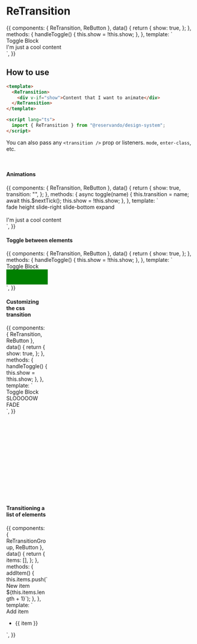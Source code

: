 
<Meta title="Components/Transition" component={ReTransition} />

# ReTransition

<Description of={ReTransition} />

<Canvas>
  <Story name="basic">
    {{
      components: { ReTransition, ReButton },
      data() {
        return {
          show: true,
        };
      },
      methods: {
        handleToggle() {
          this.show = !this.show;
        },
      },
      template: `
      <div>
        <ReButton class="mb-3" @click="handleToggle">Toggle Block</ReButton>
        <ReTransition name="height">
          <div v-if="show">
            <div class="example-block">
              I'm just a cool content
            </div>
          </div>
        </ReTransition>
      </div>
    `,
    }}
  </Story>
</Canvas>

## How to use

```html
<template>
  <ReTransition>
    <div v-if="show">Content that I want to animate</div>
  </ReTransition>
</template>

<script lang="ts">
  import { ReTransition } from "@reservando/design-system";
</script>
```

<ArgsTable of={ReTransition} />

You can also pass any `<transition />` prop or listeners. `mode`, `enter-class`, etc.

<br />

#### Animations

<Canvas>
  <Story name="fade" height="190px">
    {{
      components: { ReTransition, ReButton },
      data() {
        return {
          show: true,
          transition: "",
        };
      },
      methods: {
        async toggle(name) {
          this.transition = name;
          await this.$nextTick();
          this.show = !this.show;
        },
      },
      template: `
      <div>
        <ReButton size="small" @click="toggle('fade')" class="mr-2">fade</ReButton>
        <ReButton size="small" @click="toggle('height')" class="mr-2">height</ReButton>
        <ReButton size="small" @click="toggle('slide-right')" class="mr-2">slide-right</ReButton>
        <ReButton size="small" @click="toggle('slide-bottom')" class="mr-2">slide-bottom</ReButton>
        <ReButton size="small" @click="toggle('expand')">expand</ReButton>
        <br />
        <br />
        <ReTransition :name="transition">
          <div v-if="show">
            <div class="example-block">I'm just a cool content</div>
          </div>
        </ReTransition>
      </div>
    `,
    }}
  </Story>
</Canvas>

#### Toggle between elements

<Canvas>
  <Story name="props" height="100px">
    {{
      components: { ReTransition, ReButton },
      data() {
        return {
          show: true,
        };
      },
      methods: {
        handleToggle() {
          this.show = !this.show;
        },
      },
      template: `
      <div>
        <ReButton class="mb-3" size="small" @click="handleToggle">Toggle Block</ReButton>
        <ReTransition name="fade" mode="out-in">
          <div v-if="show" key="red" style="width: 110px; height:40px; background-color: red" />
          <div v-else key="green" style="width: 110px; height:40px; background-color: green" />
        </ReTransition>
      </div>
    `,
    }}
  </Story>
</Canvas>

#### Customizing the css transition

<Story name="slow fade" height="210px">
  {{
    components: { ReTransition, ReButton },
    data() {
      return {
        show: true,
      };
    },
    methods: {
      handleToggle() {
        this.show = !this.show;
      },
    },
    template: `
    <div>
      <ReButton class="mb-3" size="small" @click="handleToggle">Toggle Block</ReButton>
      <ReTransition name="fade">
        <div v-if="show" class="example-block" style="transition-duration: 3s;">
          SLOOOOOW FADE
        </div>
      </ReTransition>
    </div>
  `,
  }}
</Story>

```html
<template>
  <ReTransition name="fade">
    <div v-if="show" class="custom-transition">SLOOOOOW FADE</div>
  </ReTransition>
</template>

<style lang="scss">
  @import "~@getyourguide/design-system/lib/ReTransition/ReTransition";

  .custom-transition {
    transition-duration: 3s;
    transition-timing-function: linear;
  }
</style>
```

#### Transitioning a list of elements

<Canvas>
  <Story name="group">
    {{
      components: { ReTransitionGroup, ReButton },
      data() {
        return {
          items: [],
        };
      },
      methods: {
        addItem() {
          this.items.push(`New item ${this.items.length + 1}`);
        },
      },
      template: `
      <div>
        <ReButton class="mb-3" @click="addItem">Add item</ReButton>
        <ul>
          <ReTransitionGroup>
            <li v-for="(item, index) in items" :key="index">
              {{ item }}
            </li>
          </ReTransitionGroup>
        </ul>
      </div>
    `,
    }}
  </Story>
</Canvas>
